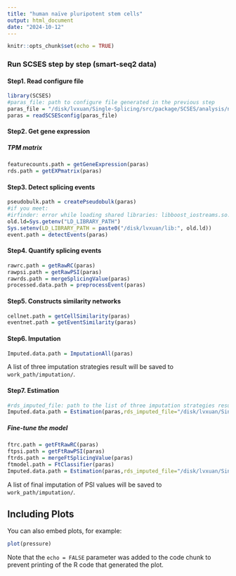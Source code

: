 ```yaml
---
title: "human naïve pluripotent stem cells"
output: html_document
date: "2024-10-12"
---
```


```r
knitr::opts_chunk$set(echo = TRUE)
```

### Run SCSES step by step (smart-seq2 data)

#### Step1. Read configure file

```r
library(SCSES)
#paras_file: path to configure file generated in the previous step
paras_file = "/disk/lvxuan/Single-Splicing/src/package/SCSES/analysis/nPSC.json"
paras = readSCSESconfig(paras_file)
```

#### Step2. Get gene expression

##### TPM matrix

```r
featurecounts.path = getGeneExpression(paras) 
rds.path = getEXPmatrix(paras)
```

#### Step3. Detect splicing events

```r
pseudobulk.path = createPseudobulk(paras)
#if you meet:
#irfinder: error while loading shared libraries: libboost_iostreams.so.1.71.0: cannot open shared object file: No such file or directory
old.ld=Sys.getenv("LD_LIBRARY_PATH")
Sys.setenv(LD_LIBRARY_PATH = paste0("/disk/lvxuan/lib:", old.ld))
event.path = detectEvents(paras)
```

#### Step4. Quantify splicing events

```r
rawrc.path = getRawRC(paras)
rawpsi.path = getRawPSI(paras)
rawrds.path = mergeSplicingValue(paras)
processed.data.path = preprocessEvent(paras)
```

#### Step5. Constructs similarity networks

```r
cellnet.path = getCellSimilarity(paras)
eventnet.path = getEventSimilarity(paras)
```

#### Step6. Imputation

``` r
Imputed.data.path = ImputationAll(paras)
```

A list of three imputation strategies result will be saved to `work_path/imputation/`.

#### Step7. Estimation

``` r
#rds_imputed_file: path to the list of three imputation strategies results generated in the previous step
Imputed.data.path = Estimation(paras,rds_imputed_file="/disk/lvxuan/Single-Splicing/result/GSE85908/scses_test/imputation/Imputed_seperated_500007276.rds")
```

##### Fine-tune the model

``` r
ftrc.path = getFtRawRC(paras)
ftpsi.path = getFtRawPSI(paras)
ftrds.path = mergeFtSplicingValue(paras)
ftmodel.path = FtClassifier(paras)
Imputed.data.path = Estimation(paras,rds_imputed_file="/disk/lvxuan/Single-Splicing/result/GSE85908/scses_test/imputation/Imputed_seperated_500007276.rds")
```

A list of final imputation of PSI values will be saved to `work_path/imputation/`.

## Including Plots

You can also embed plots, for example:

```r
plot(pressure)
```

Note that the `echo = FALSE` parameter was added to the code chunk to prevent printing of the R code that generated the plot.
